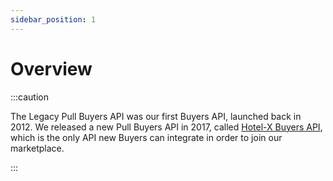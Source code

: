 ```yaml
---
sidebar_position: 1
---
```


# Overview

:::caution

The Legacy Pull Buyers API was our first Buyers API, launched back in 2012. We released a new Pull Buyers API in 2017, called [Hotel-X Buyers API](../hotel-x-pull-buyers-api/quickstart), which is the only API new Buyers can integrate in order to join our marketplace.

:::